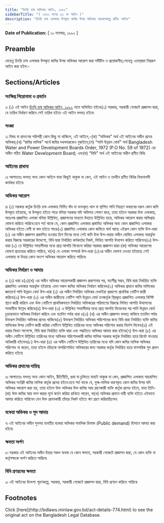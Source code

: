 ```yaml
---
title: "চিংড়ি চাষ অভিকর আইন, ১৯৯২"
sidebarTitle: "( ১৯৯২ সনের ৫৩ নং আইন )"
description: "চিংড়ি চাষ এলাকার উপকৃত জমির উপর অভিকর আরোপকল্পে প্রণীত আইন৷"
---
```


**Date of Publication:** [ ১০ নভেম্বর, ১৯৯২ ]

## Preamble

যেহেতু চিংড়ি চাষ এলাকার উপকৃত জমির উপর অভিকর আরোপ করা সমীচীন ও প্রয়োজনীয়;সেহেতু এতদ্‌দ্বারা নিম্নরূপ আইন করা হইল:-

## Sections/Articles

### সংক্ষিপ্ত শিরোনামা ও প্রবর্তন

১৷ (১) এই আইন [চিংড়ি চাষ অভিকর আইন, ১৯৯২](/laws/act-774 "চিংড়ি চাষ অভিকর আইন, ১৯৯২") নামে অভিহিত হইবে৷(২) সরকার, সরকারী গেজেটে প্রজ্ঞাপন দ্বারা, যে তারিখ নির্ধারণ করিবে সেই তারিখ হইতে এই আইন বলবত্ হইবে৷

### সংজ্ঞা

২৷ বিষয় বা প্রসংগের পরিপন্থী কোন কিছু না থাকিলে, এই আইনে,-(ক) “অভিকর” অর্থ এই আইনের অধীন প্রদেয় অভিকর;(খ) “জমির মালিক” অর্থে জমির দখলদারকেও বুঝাইবে;(গ) “পানি উন্নয়ন বোর্ড” অর্থ Bangladesh Water and Power Development Boards Order, 1972 (P.O No. 59 of 1972) এর অধীন গঠিত Water Development Board; এবং(ঘ) “বিধি” অর্থ এই আইনের অধীন প্রণীত বিধি৷

### আইনের প্রাধান্য

৩৷ আপাততঃ বলবত্ অন্য কোন আইনে যাহা কিছুই থাকুক না কেন, এই আইন ও তদধীন প্রণীত বিধির বিধানাবলী কার্যকর হইবে৷

### অভিকর আরোপ

৪৷ (১) সরকার কর্তৃক চিংড়ি চাষ এলাকায় নির্মিত বাঁধ বা খননকৃত খাল বা স্থাপিত পানি নিয়ন্ত্রণ অবয়বের দরুন কোন জমি উপকৃত হইয়াছে, বা উপকৃত হইতে পারে বলিয়া সরকার যদি অভিমত পোষণ করে, তাহা হইলে সরকার উক্ত এলাকায়, অতঃপর প্রজ্ঞাপিত এলাকা বলিয়া উল্লিখিত, প্রজ্ঞাপনের মাধ্যমে উহাতে উল্লিখিত হারে, অভিকর আরোপ করার অভিপ্রায় ঘোষণা করিতে পারিবে:তবে শর্ত থাকে যে, কোন প্রজ্ঞাপিত এলাকার প্রস্তাবিত অভিকর অন্য কোন প্রজ্ঞাপিত এলাকার অভিকর হইতে বেশী বা কম হইতে পারে৷(২) প্রজ্ঞাপিত এলাকার কোন জমিতে স্বার্থ আছে এইরূপ কোন ব্যক্তি উপ-ধারা (১) এর অধীন প্রজ্ঞাপন প্রকাশিত হওয়ার ত্রিশ দিনের মধ্যে সেই জমি উক্ত উপ-ধারার অধীন ঘোষিত এলাকার অন্তর্ভুক্ত করার বিরুদ্ধে সরকারের উদ্দেশ্যে, বিধি দ্বারা নির্ধারিত কর্মকর্তার নিকট, লিখিত আপত্তি উত্থাপন করিতে পারিবেন৷(৩) উপ-ধারা (২) তে উল্লিখিত সময়সীমার মধ্যে প্রাপ্ত আপত্তি বিবেচনা করিয়া সরকার প্রজ্ঞাপন দ্বারা-(ক) অভিকর আরোপের ঘোষণা প্রত্যাহার করিতে পারিবে, বা(খ) যে এলাকা সম্পর্কে উপ-ধারা (১)এর অধীন ঘোষণা দেওয়া হইয়াছে সেই এলাকায় বা উহার কোন অংশে অভিকর আরোপ করিতে পারিবে৷

### অভিকর নির্ধারণ ও আদায়

৫৷ (১) ধারা ৪(৩)(খ) এর অধীন অভিকর আরোপকারী প্রজ্ঞাপন প্রকাশনার পর, যতশীঘ্র সম্ভব, বিধি দ্বারা নির্ধারিত ব্যক্তি প্রজ্ঞাপিত এলাকার অন্তর্ভুক্ত হইয়াছে এমন সকল জমির অভিকর নির্ধারণ করিবেন৷(২) অভিকর প্রদানে জমির মালিকের জ্ঞাতার্থে পানি উন্নয়ন বোর্ড উপ-ধারা (১) এর অধীন নির্ধারিত অভিকর দেখাইয়া প্রকাশ্যে প্রাথমিক নোটিশ জারী করিবে৷(৩) উপ-ধারা (২) এর অধীন জারীতব্য নোটিশ পানি উন্নয়ন বোর্ড তত্কর্তৃক স্থিরকৃত প্রজ্ঞাপিত এলাকার বিশিষ্ট স্থানে জারী করিবে এবং উক্ত নোটিশে প্রাথমিকভাবে নির্ধারিত অভিকরের পরিমাণের বিরুদ্ধে লিখিত আপত্তি উত্থাপনের সময়সীমা উল্লেখ করিবে৷(৪) উপ-ধারা (৩) এ উল্লিখিত সময়সীমার মধ্যে প্রাপ্ত আপত্তি বিবেচনার পর পানি উন্নয়ন বোর্ড চূড়ান্তভাবে অভিকর নির্ধারণ করিবে এবং যতদিন পর্যন্ত ধারা ৪(৩) (খ) এর অধীন প্রজ্ঞাপন বলবত্ থাকিবে ততদিন পর্যন্ত উক্তরূপ নির্ধারিত অভিকর প্রদেয় থাকিবে৷(৫) উক্তরূপ নির্ধারিত অভিকর পরিশোধের জন্য বিধি দ্বারা নির্ধারিত ব্যক্তি জমির মালিকের উপর নোটিশ জারী করিয়া নোটিশে উল্লিখিত তারিখের মধ্যে অভিকর পরিশোধ করার নির্দেশ দিবেন৷(৬) এই ধারার বিধান সাপেক্ষে, বিধি দ্বারা নির্ধারিত ব্যক্তি দ্বারা এবং পদ্ধতিতে অভিকর আদায় করা হইবে৷(৭) উপ-ধারা (৫) এর অধীন নোটিশে উল্লিখিত তারিখের মধ্যে অভিকর পরিশোধকারী জমির মালিক সরকার কর্তৃক নির্ধারিত হারে রিবেট পাওয়ার অধিকারী হইবেন৷(৮) উপ-ধারা (৫) এর অধীন নোটিশে উল্লিখিত তারিখের মধ্যে যদি কোন জমির মালিক অভিকর পরিশোধ না করেন, তাহা হইলে তাঁহাকে অপরিশোধিত অভিকরের জন্য সরকার কর্তৃক নির্ধারিত হারে বাত্সরিক সুদ প্রদান করিতে হইবে৷

### অভিকর প্রদানের দায়িত্ব

৬৷ আপাততঃ বলবত্ অন্য কোন আইন, রীতিনীতি, প্রথা বা চুক্তিতে যাহাই থাকুক না কেন, প্রজ্ঞাপিত এলাকায় আরোপিত অভিকর সংশ্লিষ্ট জমির মালিক কর্তৃক প্রদেয় হইবে:তবে শর্ত থাকে যে, যুগ্ম-মালিক ধারণকৃত কোন জমির উপর যদি অভিকর আরোপ করা হয়, তাহা হইলে উক্ত অভিকর উক্ত জমির আয় গ্রহণকারী ব্যক্তি কর্তৃক প্রদেয় হইবে, যাহা তিনি-(ক) উক্ত জমির আয় ভাগ করার পূর্বে কর্তন করিয়া রাখিতে পারেন, বা(খ) অভিকর প্রদানে দায়ী ব্যক্তি হইতে এইভাবে আদায় করিতে পারিবেন যেন উক্ত প্রদানকারী তাঁহার নিকট হইতে ঋণ গ্রহণ করিয়াছিলেন৷

### বকেয়া অভিকর ও সুদ আদায়

৭৷ এই আইনের অধীন সুদসহ যাবতীয় বকেয়া অভিকর পাবলিক ডিমান্ড (Public demand) হিসাবে আদায় করা হইবে৷

### ক্ষমতা অর্পণ

৮৷ সরকার এই আইনের অধীন উহার সকল অথবা যে কোন ক্ষমতা, সরকারী গেজেটে প্রজ্ঞাপন দ্বারা, যে কোন ব্যক্তি বা কর্তৃপক্ষকে অর্পণ করিতে পারিবে৷

### বিধি প্রণয়নের ক্ষমতা

৯৷ এই আইনের উদ্দেশ্য পূরণকল্পে, সরকার, সরকারী গেজেটে প্রজ্ঞাপন দ্বারা, বিধি প্রণয়ন করিতে পারিবে৷

## Footnotes

<Note>
  Click [here](http://bdlaws.minlaw.gov.bd/act-details-774.html) to see the original act on the Bangladesh Legal Database.
</Note>
